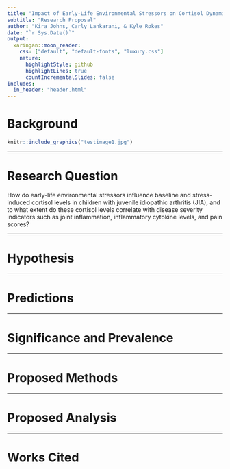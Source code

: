 ```yaml
---
title: "Impact of Early-Life Environmental Stressors on Cortisol Dynamics and Disease Severity in JIA"
subtitle: "Research Proposal"
author: "Kira Johns, Carly Lankarani, & Kyle Rokes"
date: "`r Sys.Date()`"
output:
  xaringan::moon_reader:
    css: ["default", "default-fonts", "luxury.css"]
    nature:
      highlightStyle: github
      highlightLines: true
      countIncrementalSlides: false
includes:
  in_header: "header.html"
---
```


# Background


```r
knitr::include_graphics("testimage1.jpg")
```

---

# Research Question

How do early-life environmental stressors influence baseline and stress-induced cortisol levels in children with juvenile idiopathic arthritis (JIA), and to what extent do these cortisol levels correlate with disease severity indicators such as joint inflammation, inflammatory cytokine levels, and pain scores?

---

# Hypothesis



---

# Predictions



---

# Significance and Prevalence



---

# Proposed Methods



---

# Proposed Analysis


---

# Works Cited




